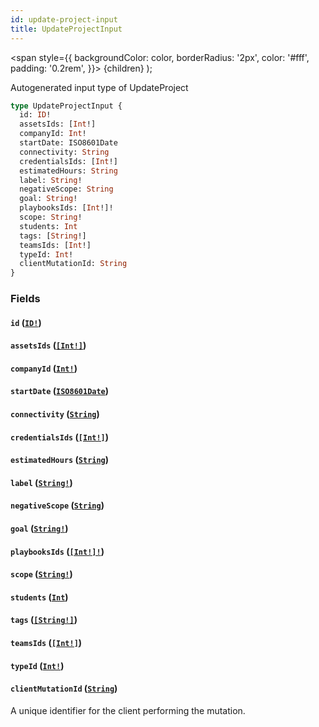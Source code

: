 ```yaml
---
id: update-project-input
title: UpdateProjectInput
---
```


<span
style={{
      backgroundColor: color,
      borderRadius: '2px',
      color: '#fff',
      padding: '0.2rem',
    }}>
{children}
</span>
);

Autogenerated input type of UpdateProject

```graphql
type UpdateProjectInput {
  id: ID!
  assetsIds: [Int!]
  companyId: Int!
  startDate: ISO8601Date
  connectivity: String
  credentialsIds: [Int!]
  estimatedHours: String
  label: String!
  negativeScope: String
  goal: String!
  playbooksIds: [Int!]!
  scope: String!
  students: Int
  tags: [String!]
  teamsIds: [Int!]
  typeId: Int!
  clientMutationId: String
}
```

### Fields

#### `id` ([`ID!`](/api/graphql/documentation/scalars/id))

#### `assetsIds` ([`[Int!]`](/api/graphql/documentation/scalars/int))

#### `companyId` ([`Int!`](/api/graphql/documentation/scalars/int))

#### `startDate` ([`ISO8601Date`](/api/graphql/documentation/scalars/iso-8601-date))

#### `connectivity` ([`String`](/api/graphql/documentation/scalars/string))

#### `credentialsIds` ([`[Int!]`](/api/graphql/documentation/scalars/int))

#### `estimatedHours` ([`String`](/api/graphql/documentation/scalars/string))

#### `label` ([`String!`](/api/graphql/documentation/scalars/string))

#### `negativeScope` ([`String`](/api/graphql/documentation/scalars/string))

#### `goal` ([`String!`](/api/graphql/documentation/scalars/string))

#### `playbooksIds` ([`[Int!]!`](/api/graphql/documentation/scalars/int))

#### `scope` ([`String!`](/api/graphql/documentation/scalars/string))

#### `students` ([`Int`](/api/graphql/documentation/scalars/int))

#### `tags` ([`[String!]`](/api/graphql/documentation/scalars/string))

#### `teamsIds` ([`[Int!]`](/api/graphql/documentation/scalars/int))

#### `typeId` ([`Int!`](/api/graphql/documentation/scalars/int))

#### `clientMutationId` ([`String`](/api/graphql/documentation/scalars/string))

A unique identifier for the client performing the mutation.

